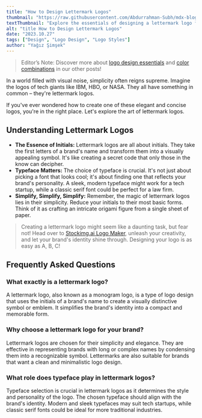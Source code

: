```yaml
---
title: "How to Design Lettermark Logos"
thumbnail: "https://raw.githubusercontent.com/Abdurrahman-Subh/mdx-blog/main/images/logo-stockimg-black.png"
textThumbnail: "Explore the essentials of designing a lettermark logo for your business."
alt: "title How to Design Lettermark Logos"
date: "2023.10.27"
tags: ["Design", "Logo Design", "Logo Styles"]
author: "Yağız Şimşek"
---
```


<CustomImage
  src="https://raw.githubusercontent.com/Abdurrahman-Subh/mdx-blog/main/images/title-lettermark.png"
  alt="title How to Design lettermark Logos"
/>
> Editor’s Note: Discover more about [logo design essentials](https://stockimg.ai/blog/design/how-to-design-a-logo) and [color combinations](https://stockimg.ai/blog/design/the-psychology-of-color-in-design) in our other posts!

In a world filled with visual noise, simplicity often reigns supreme. Imagine the logos of tech giants like IBM, HBO, or NASA. They all have something in common – they're lettermark logos.

If you've ever wondered how to create one of these elegant and concise logos, you're in the right place. Let's explore the art of lettermark logos.

## Understanding Lettermark Logos
- **The Essence of Initials:** Lettermark logos are all about initials. They take the first letters of a brand's name and transform them into a visually appealing symbol. It's like creating a secret code that only those in the know can decipher.
- **Typeface Matters:** The choice of typeface is crucial. It's not just about picking a font that looks cool; it's about finding one that reflects your brand's personality. A sleek, modern typeface might work for a tech startup, while a classic serif font could be perfect for a law firm.
- **Simplify, Simplify, Simplify:** Remember, the magic of lettermark logos lies in their simplicity. Reduce your initials to their most basic forms. Think of it as crafting an intricate origami figure from a single sheet of paper.

> Creating a lettermark logo might seem like a daunting task, but fear not! Head over to [Stockimg.ai Logo Maker](https://stockimg.ai/), unleash your creativity, and let your brand's identity shine through. Designing your logo is as easy as A, B, C!

## Frequently Asked Questions
### What exactly is a lettermark logo?
A lettermark logo, also known as a monogram logo, is a type of logo design that uses the initials of a brand's name to create a visually distinctive symbol or emblem. It simplifies the brand's identity into a compact and memorable form.
### Why choose a lettermark logo for your brand?
Lettermark logos are chosen for their simplicity and elegance. They are effective in representing brands with long or complex names by condensing them into a recognizable symbol. Lettermarks are also suitable for brands that want a clean and minimalistic logo design.
### What role does typeface play in lettermark logos?
Typeface selection is crucial in lettermark logos as it determines the style and personality of the logo. The chosen typeface should align with the brand's identity. Modern and sleek typefaces may suit tech startups, while classic serif fonts could be ideal for more traditional industries.
